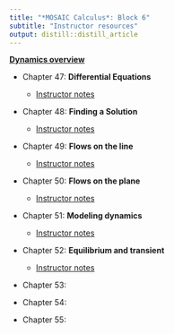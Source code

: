 ```yaml
---
title: "*MOSAIC Calculus*: Block 6"
subtitle: "Instructor resources"
output: distill::distill_article
---
```


**[Dynamics overview](Dynamics-overview-notes.html)**


- Chapter 47: **Differential Equations**
    - [Instructor notes](Chap-47-diff-eq-notes.html)
    
- Chapter 48: **Finding a Solution**
    - [Instructor notes](Chap-48-finding-solutions-notes.html)

- Chapter 49: **Flows on the line**
    - [Instructor notes](Chap-49-flows-on-line.html)
    
- Chapter 50: **Flows on the plane**
    - [Instructor notes](Chap-50-flows-on-plane.html)
    
- Chapter 51: **Modeling dynamics**
    - [Instructor notes](Chap-51-modeling-dynamics.html)

- Chapter 52: **Equilibrium and transient**
    - [Instructor notes](Chap-52-equilibrium-transient.html)    
    
- Chapter 53:

- Chapter 54:

- Chapter 55:



